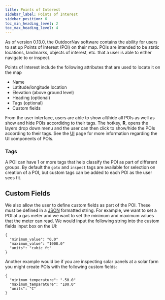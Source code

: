 ```yaml
---
title: Points of Interest
sidebar_label: Points of Interest
sidebar_position: 6
toc_min_heading_level: 2
toc_max_heading_level: 4
---
```


As of version 0.13.0, the OutdoorNav software contains the ability for users to set
up Points of Interest (POI) on their map. POIs are intended to be static locations,
landmarks, objects of interest, etc. that a user is able to either navigate to or inspect.

Points of Interest include the following attributes that are used to locate it on the map

- Name
- Latitude/longitude location
- Elevation (above ground level)
- Heading (optional)
- Tags (optional)
- Custom fields

From the user interface, users are able to show all/hide all POIs as well as show and hide POIs
accordidng to their tags. The hotkey, **R**, opens the layers drop down menu and the user can
then click to show/hide the POIs according to their tags. See the
[UI](../support.mdx) page for more information regarding the UI components of POIs.

### Tags

A POI can have 1 or more tags that help classify the POI as part of different groups. By default
the `goto` and `inspect` tags are available for selection on creation of a POI, but custom tags
can be added to each POI as the user sees fit.

## Custom Fields

We also allow the user to define custom fields as part of the POI. These must be defined in a [
JSON](https://www.json.org/json-en.html) formatted string. For example, we want to set a POI at
a gas meter and we want to set the minimum and maximum values that the meter can read. We would
input the following string into the custom fields input box on the UI:

```
{
  "minimum_value": "0.0"
  "maximum_value": "1000.0"
  "units": "cubic ft"
}
```

Another example would be if you are inspecting solar panels at a solar farm you might create POIs
with the following custom fields:

```
{
  "minimum_temperature": "-50.0"
  "maximum_temparature": "100.0"
  "units": "C"
}
```
